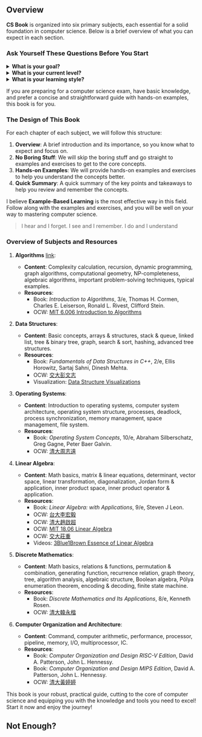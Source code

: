 ## Overview

**CS Book** is organized into six primary subjects, each essential for a solid foundation in computer science. Below is a brief overview of what you can expect in each section.

### Ask Yourself These Questions Before You Start

<details>
  <summary><strong>What is your goal?</strong></summary>
  Are you preparing for a computer science entrance exam, or are you learning computer science for the first time? We suggest you set a clear goal before you start.
</details>

<details>
  <summary><strong>What is your current level?</strong></summary>
  Do you have a basic understanding of computer science concepts, or are you starting from scratch? Knowing your current level will help you choose the right resources and study plan. We recommend you have a basic understanding of computer science concepts before diving into this book.
</details>

<details>
  <summary><strong>What is your learning style?</strong></summary>
  Do you prefer reading books, watching videos, or learning by doing? We provide a variety of resources, including books, online courses, and videos, to cater to different learning styles. We also offer interactive examples and exercises to help you learn by doing.
</details>

If you are preparing for a computer science exam, have basic knowledge, and prefer a concise and straightforward guide with hands-on examples, this book is for you.

### The Design of This Book

For each chapter of each subject, we will follow this structure:

1. **Overview**: A brief introduction and its importance, so you know what to expect and focus on.
2. **No Boring Stuff**: We will skip the boring stuff and go straight to examples and exercises to get to the core concepts.
3. **Hands-on Examples**: We will provide hands-on examples and exercises to help you understand the concepts better.
4. **Quick Summary**: A quick summary of the key points and takeaways to help you review and remember the concepts.

I believe **Example-Based Learning** is the most effective way in this field. Follow along with the examples and exercises, and you will be well on your way to mastering computer science.

> I hear and I forget. I see and I remember. I do and I understand

### Overview of Subjects and Resources

1. **Algorithms** [link](/algorithms): 
   - **Content**: Complexity calculation, recursion, dynamic programming, graph algorithms, computational geometry, NP-completeness, algebraic algorithms, important problem-solving techniques, typical examples.
   - **Resources**: 
     - Book: *Introduction to Algorithms*, 3/e, Thomas H. Cormen, Charles E. Leiserson, Ronald L. Rivest, Clifford Stein.
     - OCW: [MIT 6.006 Introduction to Algorithms](https://www.youtube.com/playlist?list=PLUl4u3cNGP61Oq3tWYp6V_F-5jb5L2iHb)

2. **Data Structures**: 
   - **Content**: Basic concepts, arrays & structures, stack & queue, linked list, tree & binary tree, graph, search & sort, hashing, advanced tree structures.
   - **Resources**: 
     - Book: *Fundamentals of Data Structures in C++*, 2/e, Ellis Horowitz, Sartaj Sahni, Dinesh Mehta.
     - OCW: [交大彭文志](https://ocw.nycu.edu.tw/?course_page=all-course%2Fcollege-of-computer-science%2F%E8%B3%87%E6%96%99%E7%B5%90%E6%A7%8B-data-structure-101%E5%AD%B8%E5%B9%B4%E5%BA%A6-%E8%B3%87%E8%A8%8A%E5%B7%A5%E7%A8%8B%E5%AD%B8%E7%B3%BB-%E5%BD%AD%E6%96%87%E5%BF%97%E8%80%81%E5%B8%AB)
     - Visualization: [Data Structure Visualizations](https://www.cs.usfca.edu/~galles/visualization/)

3. **Operating Systems**: 
   - **Content**: Introduction to operating systems, computer system architecture, operating system structure, processes, deadlock, process synchronization, memory management, space management, file system.
   - **Resources**: 
     - Book: *Operating System Concepts*, 10/e, Abraham Silberschatz, Greg Gagne, Peter Baer Galvin.
     - OCW: [清大周志遠](https://ocw.nthu.edu.tw/ocw/index.php?page=course&cid=141)

4. **Linear Algebra**: 
   - **Content**: Math basics, matrix & linear equations, determinant, vector space, linear transformation, diagonalization, Jordan form & application, inner product space, inner product operator & application.
   - **Resources**: 
     - Book: *Linear Algebra: with Applications*, 9/e, Steven J Leon.
     - OCW: [台大李宏毅](https://www.youtube.com/playlist?list=PLJV_el3uVTsNmr39gwbyV-0KjULUsN7fW)
     - OCW: [清大趙啟超](https://ocw.nthu.edu.tw/ocw/index.php?page=course&cid=89)
     - OCW: [MIT 18.06 Linear Algebra](https://web.mit.edu/18.06/www/)
     - OCW: [交大莊重](https://ocw.nycu.edu.tw/?course_page=all-course%2Fcollege-of-science%2Fam%2F%E7%B7%9A%E6%80%A7%E4%BB%A3%E6%95%B8%E4%B8%80-linear-algebra-i-%E6%87%89%E7%94%A8%E6%95%B8%E5%AD%B8%E7%B3%BB-%E8%8E%8A%E9%87%8D%E8%80%81%E5%B8%AB)
     - Videos: [3Blue1Brown Essence of Linear Algebra](https://www.youtube.com/playlist?list=PLZHQObOWTQDPD3MizzM2xVFitgF8hE_ab)

5. **Discrete Mathematics**: 
   - **Content**: Math basics, relations & functions, permutation & combination, generating function, recurrence relation, graph theory, tree, algorithm analysis, algebraic structure, Boolean algebra, Pólya enumeration theorem, encoding & decoding, finite state machine.
   - **Resources**: 
     - Book: *Discrete Mathematics and Its Applications*, 8/e, Kenneth Rosen.
     - OCW: [清大韓永楷](https://ocw.nthu.edu.tw/ocw/index.php?page=course&cid=129)

6. **Computer Organization and Architecture**: 
   - **Content**: Command, computer arithmetic, performance, processor, pipeline, memory, I/O, multiprocessor, IC.
   - **Resources**: 
     - Book: *Computer Organization and Design RISC-V Edition*, David A. Patterson, John L. Hennessy.
     - Book: *Computer Organization and Design MIPS Edition*, David A. Patterson, John L. Hennessy.
     - OCW: [清大黃婷婷](https://ocw.nthu.edu.tw/ocw/index.php?page=course&cid=76)

This book is your robust, practical guide, cutting to the core of computer science and equipping you with the knowledge and tools you need to excel! Start it now and enjoy the journey!

 
<Cards>
  <Card icon={"1️⃣"} title="Algorithms" href="/algorithms" />
  <Card icon={"2️⃣"} title="Data Structures" href="/data-structures" />
  <Card icon={"3️⃣"} title="Operating Systems" href="/operating-system" />
  <Card icon={"4️⃣"} title="Linear Algebra" href="/linear-algebra" />
  <Card icon={"5️⃣"} title="Discrete Mathematics" href="/discrete-mathematics" />
  <Card icon={"6️⃣"} title="Computer Organization and Architecture" href="/computer-organization-and-architecture" />
</Cards>

## Not Enough?

<Cards>
  <Card icon={"📚"} title="Resources" href="/resources" />
  <Card icon={"🗺️"} title="Roadmap" href="/roadmap" />
  <Card icon={"🚀"} title="Beyond the fundamentals" href="/beyond-the-fundamentals"/>
  <Card icon={"❔"} title="Q&A" href="/qa"/>
</Cards>